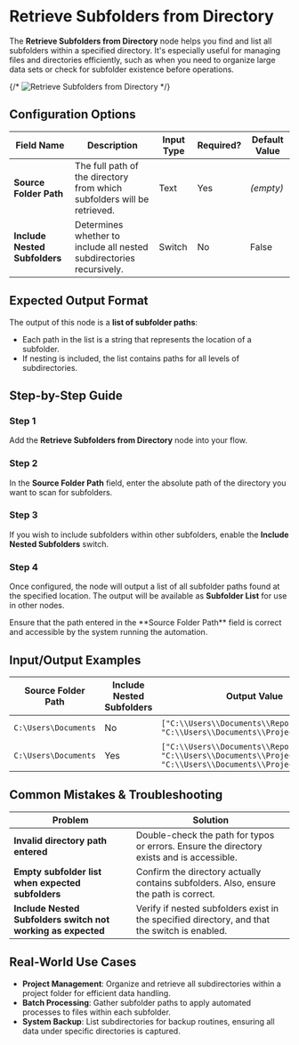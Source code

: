 
# Retrieve Subfolders from Directory

The **Retrieve Subfolders from Directory** node helps you find and list all subfolders within a specified directory. It's especially useful for managing files and directories efficiently, such as when you need to organize large data sets or check for subfolder existence before operations.

{/* ![Retrieve Subfolders from Directory](./retrieve-subfolders-from-directory.png) */}

## Configuration Options

| Field Name                    | Description                                                             | Input Type | Required? | Default Value |
| ----------------------------- | ----------------------------------------------------------------------- | ---------- | --------- | ------------- |
| **Source Folder Path**        | The full path of the directory from which subfolders will be retrieved. | Text       | Yes       | _(empty)_     |
| **Include Nested Subfolders** | Determines whether to include all nested subdirectories recursively.    | Switch     | No        | False         |

## Expected Output Format

The output of this node is a **list of subfolder paths**:

- Each path in the list is a string that represents the location of a subfolder.
- If nesting is included, the list contains paths for all levels of subdirectories.

## Step-by-Step Guide

<Steps>

### Step 1

Add the **Retrieve Subfolders from Directory** node into your flow.

### Step 2

In the **Source Folder Path** field, enter the absolute path of the directory you want to scan for subfolders.

### Step 3

If you wish to include subfolders within other subfolders, enable the **Include Nested Subfolders** switch.

### Step 4

Once configured, the node will output a list of all subfolder paths found at the specified location. The output will be available as **Subfolder List** for use in other nodes.

</Steps>

<Callout type="tip" title="Tip">
  Ensure that the path entered in the **Source Folder Path** field is correct
  and accessible by the system running the automation.
</Callout>

## Input/Output Examples

| Source Folder Path   | Include Nested Subfolders | Output Value                                                                                                    | Output Type   |
| -------------------- | ------------------------- | --------------------------------------------------------------------------------------------------------------- | ------------- |
| `C:\Users\Documents` | No                        | `["C:\\Users\\Documents\\Reports", "C:\\Users\\Documents\\Projects"]`                                           | List of Paths |
| `C:\Users\Documents` | Yes                       | `["C:\\Users\\Documents\\Reports", "C:\\Users\\Documents\\Projects", "C:\\Users\\Documents\\Projects\\Drafts"]` | List of Paths |

## Common Mistakes & Troubleshooting

| Problem                                                      | Solution                                                                                      |
| ------------------------------------------------------------ | --------------------------------------------------------------------------------------------- |
| **Invalid directory path entered**                           | Double-check the path for typos or errors. Ensure the directory exists and is accessible.     |
| **Empty subfolder list when expected subfolders**            | Confirm the directory actually contains subfolders. Also, ensure the path is correct.         |
| **Include Nested Subfolders switch not working as expected** | Verify if nested subfolders exist in the specified directory, and that the switch is enabled. |

## Real-World Use Cases

- **Project Management**: Organize and retrieve all subdirectories within a project folder for efficient data handling.
- **Batch Processing**: Gather subfolder paths to apply automated processes to files within each subfolder.
- **System Backup**: List subdirectories for backup routines, ensuring all data under specific directories is captured.
